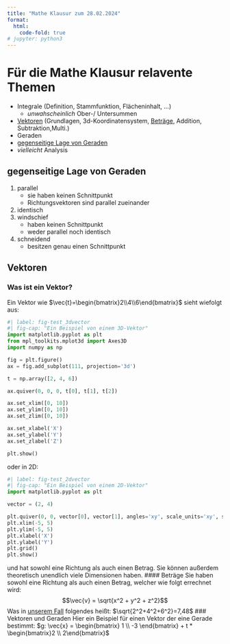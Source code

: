 ```yaml
---
title: "Mathe Klausur zum 28.02.2024"
format:
  html:
    code-fold: true
# jupyter: python3
---
```


# Für die Mathe Klausur relavente Themen
- Integrale (Definition, Stammfunktion, Flächeninhalt, …)
  - *unwahscheinlich* Ober-/ Untersummen
- [Vektoren](#vektoren) (Grundlagen, 3d-Koordinatensystem, [Beträge](#beträge), Addition, Subtraktion,Multi.)
- Geraden
- [gegenseitige Lage von Geraden](#gegenseitige-lage-von-geraden)
- *vielleicht* Analysis

## gegenseitige Lage von Geraden
1. parallel
    - sie haben keinen Schnittpunkt
    - Richtungsvektoren sind parallel zueinander
2. identisch
3. windschief
    - haben keinen Schnittpunkt
    - weder parallel noch identisch
4. schneidend
    - besitzen genau einen Schnittpunkt

## Vektoren

### Was ist ein Vektor?
Ein Vektor wie $\vec{t}=\begin{bmatrix}2\\4\\6\end{bmatrix}$ sieht wiefolgt aus:
```python
#| label: fig-test_3dvector
#| fig-cap: "Ein Beispiel von einem 3D-Vektor"
import matplotlib.pyplot as plt
from mpl_toolkits.mplot3d import Axes3D
import numpy as np

fig = plt.figure()
ax = fig.add_subplot(111, projection='3d')

t = np.array([2, 4, 6])

ax.quiver(0, 0, 0, t[0], t[1], t[2])

ax.set_xlim([0, 10])
ax.set_ylim([0, 10])
ax.set_zlim([0, 10])

ax.set_xlabel('X')
ax.set_ylabel('Y')
ax.set_zlabel('Z')

plt.show()
```
oder in 2D:

```python
#| label: fig-test_2dvector
#| fig-cap: "Ein Beispiel von einem 2D-Vektor"
import matplotlib.pyplot as plt

vector = (2, 4)

plt.quiver(0, 0, vector[0], vector[1], angles='xy', scale_units='xy', scale=1)
plt.xlim(-5, 5)
plt.ylim(-5, 5)
plt.xlabel('X')
plt.ylabel('Y')
plt.grid()
plt.show()
```

und hat sowohl eine Richtung als auch einen Betrag. Sie können außerdem theoretisch unendlich viele Dimensionen haben.
#### Beträge
Sie haben sowohl eine Richtung als auch einen Betrag, welcher wie folgt errechnet wird:
$$\vec{v} = \sqrt{x^2 + y^2 + z^2}$$
Was in [unserem Fall](#was-ist-ein-vektor) folgendes heißt: $\sqrt{2^2+4^2+6^2}=7,48$
### Vektoren und Geraden
Hier ein Beispiel für einen Vektor der eine Gerade bestimmt: $g: \vec{x} =  \begin{bmatrix} 1 \\ -3 \end{bmatrix} + t * \begin{bmatrix}2 \\ 2\end{bmatrix}$
